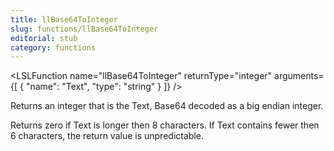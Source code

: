 ```yaml
---
title: llBase64ToInteger
slug: functions/llBase64ToInteger
editorial: stub
category: functions
---
```


<LSLFunction
	name="llBase64ToInteger"
	returnType="integer"
	arguments={[
	{
		"name": "Text",
		"type": "string"
	}
]}
/>

Returns an integer that is the Text, Base64 decoded as a big endian integer.

Returns zero if Text is longer then 8 characters. If Text contains fewer then 6 characters, the return value is unpredictable.
